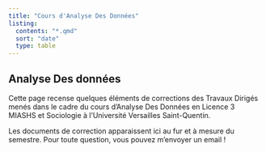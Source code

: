 ---
title: "Cours d'Analyse Des Données"
listing:
  contents: "*.qmd"
  sort: "date"
  type: table
---

## Analyse Des données

Cette page recense quelques éléments de corrections des Travaux Dirigés menés dans le cadre du cours d'Analyse Des Données en Licence 3 MIASHS et Sociologie à l'Université Versailles Saint-Quentin.

Les documents de correction apparaissent ici au fur et à mesure du semestre. Pour toute question, vous pouvez m'envoyer un email !
